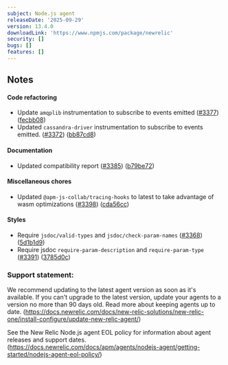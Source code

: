 ```yaml
---
subject: Node.js agent
releaseDate: '2025-09-29'
version: 13.4.0
downloadLink: 'https://www.npmjs.com/package/newrelic'
security: []
bugs: []
features: []
---
```


## Notes

#### Code refactoring

* Update `amqplib` instrumentation to subscribe to events emitted ([#3377](https://github.com/newrelic/node-newrelic/pull/3377)) ([fecbb08](https://github.com/newrelic/node-newrelic/commit/fecbb08d3e3ddc31049aae07537da5d44efaa9e7))
* Updated `cassandra-driver` instrumentation to subscribe to events emitted. ([#3372](https://github.com/newrelic/node-newrelic/pull/3372)) ([bb87cd8](https://github.com/newrelic/node-newrelic/commit/bb87cd829aacbc66e9caee4f7c494babab742f86))

#### Documentation

* Updated compatibility report ([#3385](https://github.com/newrelic/node-newrelic/pull/3385)) ([b79be72](https://github.com/newrelic/node-newrelic/commit/b79be723abd29a81c9fa2b635118de44be78c69b))

#### Miscellaneous chores

* Updated `@apm-js-collab/tracing-hooks` to latest to take advantage of wasm optimizations ([#3398](https://github.com/newrelic/node-newrelic/pull/3398)) ([cda56cc](https://github.com/newrelic/node-newrelic/commit/cda56cc074c421064150163a02a561e69b23a6cb))

#### Styles

* Require `jsdoc/valid-types` and `jsdoc/check-param-names` ([#3368](https://github.com/newrelic/node-newrelic/pull/3368)) ([5d1b1d9](https://github.com/newrelic/node-newrelic/commit/5d1b1d94a82aaeb877a6fe783becbc8aea6582d6))
* Require jsdoc `require-param-description` and `require-param-type` ([#3391](https://github.com/newrelic/node-newrelic/pull/3391)) ([3785d0c](https://github.com/newrelic/node-newrelic/commit/3785d0c06cfcc6ac85e23ad4ad21d357e334207b))


### Support statement:

We recommend updating to the latest agent version as soon as it's available. If you can't upgrade to the latest version, update your agents to a version no more than 90 days old. Read more about keeping agents up to date. (https://docs.newrelic.com/docs/new-relic-solutions/new-relic-one/install-configure/update-new-relic-agent/)

See the New Relic Node.js agent EOL policy for information about agent releases and support dates. (https://docs.newrelic.com/docs/apm/agents/nodejs-agent/getting-started/nodejs-agent-eol-policy/)